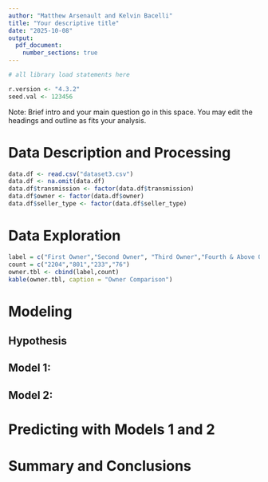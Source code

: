 ```yaml
---
author: "Matthew Arsenault and Kelvin Bacelli"
title: "Your descriptive title"
date: "2025-10-08"
output:
  pdf_document:
    number_sections: true
---
```

```r
# all library load statements here

r.version <- "4.3.2"
seed.val <- 123456
```

Note: Brief intro and your main question go in this space. You may edit the headings and outline as fits your analysis. 

# Data Description and Processing

```r
data.df <- read.csv("dataset3.csv")
data.df <- na.omit(data.df)
data.df$transmission <- factor(data.df$transmission)
data.df$owner <- factor(data.df$owner)
data.df$seller_type <- factor(data.df$seller_type)
```
# Data Exploration


```r
label = c("First Owner","Second Owner", "Third Owner","Fourth & Above Owner")
count = c("2204","801","233","76")
owner.tbl <- cbind(label,count)
kable(owner.tbl, caption = "Owner Comparison")
```

# Modeling 


## Hypothesis


## Model 1:


## Model 2: 


# Predicting with Models 1 and 2


# Summary and Conclusions

